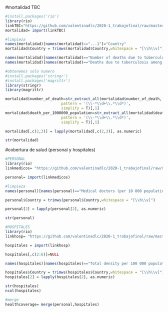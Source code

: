 #mortalidad TBC
```r
#install.packages('rio')
library(rio)
linkTBC="https://github.com/valentinadlc/2020-1_trabajofinal/raw/master/mortalidad%20TBC.xlsx"
mortalidad= import(linkTBC)
```
```r
#limpieza
names(mortalidad)[names(mortalidad)=="...1"]="Country"
mortalidad$Country = trimws(mortalidad$Country,whitespace = "[\\h\\v]")
```
```r
names(mortalidad)[names(mortalidad)=="Number of deaths due to tuberculosis, excluding HIV"]="number_of_death"
names(mortalidad)[names(mortalidad)=="Deaths due to tuberculosis among HIV-negative people (per 100 000 population)"]="death_per_1000000_population"
```
```r
#obtenemos solo numero
#install.packages('stringr')
#install.packages('magrittr')
library(stringr)
library(magrittr)

mortalidad$number_of_death=str_extract_all(mortalidad$number_of_death,
                         pattern = '(\\-*\\d+\\.*\\d*)',
                         simplify = T)[,1]
mortalidad$death_per_1000000_population=str_extract_all(mortalidad$death_per_1000000_population,
                         pattern = '(\\-*\\d+\\.*\\d*)',
                         simplify = T)[,1]
```
```r
mortalidad[,c(2,3)] = lapply(mortalidad[,c(2,3)], as.numeric)
```
```r
str(mortalidad)
```

#cobertura de salud (personal y hospitales)
```r
#PERSONAL 
library(rio)
linkmedicos= "https://github.com/valentinadlc/2020-1_trabajofinal/raw/master/cantidad%20de%20medicos%20por%20cada%2010000.xlsx" 

personal= import(linkmedicos)
```
```r
#limpieza
names(personal)[names(personal)=="Medical doctors (per 10 000 population)"]="medical_doctors_per_10000_population"
```
```r
personal$Country = trimws(personal$Country,whitespace = "[\\h\\v]")
```
```r
personal[2] = lapply(personal[2], as.numeric)
```

```r
str(personal)
```
```r
#HOSPITALES
library(rio)
linkhosp= "https://github.com/valentinadlc/2020-1_trabajofinal/raw/master/densidad%20de%20infraestructura%20de%20salud.xlsx" 

hospitales = import(linkhosp)
```
```r
hospitales[,c(2:6)]=NULL
```
```r
names(hospitales)[names(hospitales)=="Total density per 100 000 population: Hospitals"]="hospitals_density_per_100000_population"
```
```r
hospitales$Country = trimws(hospitales$Country,whitespace = "[\\h\\v]")
hospitales[2] = lapply(hospitales[2], as.numeric)
```
```r
str(hospitales)
ncol(hospitales)
```

```r
#merge
healthcoverage= merge(personal,hospitales)
```



